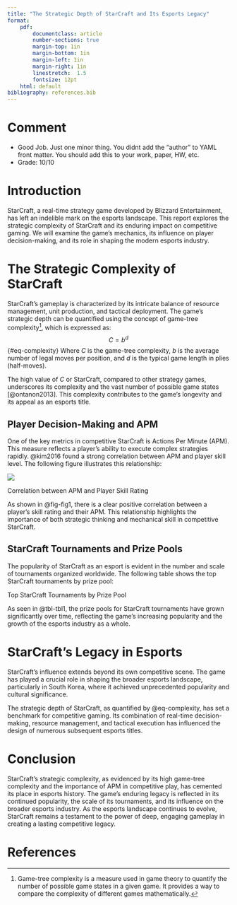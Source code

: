 ```yaml
---
title: "The Strategic Depth of StarCraft and Its Esports Legacy"
format:
    pdf:
        documentclass: article 
        number-sections: true
        margin-top: 1in
        margin-bottom: 1in
        margin-left: 1in
        margin-right: 1in
        linestretch:  1.5
        fontsize: 12pt
    html: default      
bibliography: references.bib
---
```


# Comment {.unnumbered}

- Good Job. Just one minor thing. You didnt add the "author" to YAML front matter. You should add this to your work, paper, HW, etc.
- Grade: 10/10

# Introduction
StarCraft, a real-time strategy game developed by Blizzard Entertainment, has left an indelible mark on the esports landscape. This report explores the strategic complexity of StarCraft and its enduring impact on competitive gaming. We will examine the game’s mechanics, its influence on player decision-making, and its role in shaping the modern esports industry.


# The Strategic Complexity of StarCraft
StarCraft’s gameplay is characterized by its intricate balance of resource management, unit production, and tactical deployment. The game’s strategic depth can be quantified using the concept of game-tree complexity[^1], which is expressed as:
$$C=b^d 
$${#eq-complexity}
Where *C* is the game-tree complexity, *b* is the average number of legal moves per position, and *d* is the typical game length in plies (half-moves).


The high value of *C* or StarCraft, compared to other strategy games, underscores its complexity and the vast number of possible game states [@ontanon2013]. This complexity contributes to the game’s longevity and its appeal as an esports title.


## Player Decision-Making and APM
One of the key metrics in competitive StarCraft is Actions Per Minute (APM). This measure reflects a player’s ability to execute complex strategies rapidly. @kim2016 found a strong correlation between APM and player skill level. The following figure illustrates this relationship:

:::{#fig-fig1}

![](figure1.png)

Correlation between APM and Player Skill Rating
:::


As shown in @fig-fig1, there is a clear positive correlation between a player’s skill rating and their APM. This relationship highlights the importance of both strategic thinking and mechanical skill in competitive StarCraft.


## StarCraft Tournaments and Prize Pools
The popularity of StarCraft as an esport is evident in the number and scale of tournaments organized worldwide. The following table shows the top StarCraft tournaments by prize pool:

:::{#tbl-tbl1}

\begin{tabular}{c c c c}
    \hline
    Tournament Name	& Year & Prize Pool (USD) & Winner \\
    \hline
    WCG 2005 & 2005 & \$75,000 & Li “Sky” Xiaofeng \\
    BlizzCon 2007 & 2007 & \$100,000 & Yoan “ToD” Merlo \\
    WCG 2009 & 2009 & \$200,000 & Jae Ho “Moon” Jang \\
    \hline
\end{tabular}

Top StarCraft Tournaments by Prize Pool
:::

As seen in @tbl-tbl1, the prize pools for StarCraft tournaments have grown significantly over time, reflecting the game’s increasing popularity and the growth of the esports industry as a whole.


# StarCraft’s Legacy in Esports
StarCraft’s influence extends beyond its own competitive scene. The game has played a crucial role in shaping the broader esports landscape, particularly in South Korea, where it achieved unprecedented popularity and cultural significance.


The strategic depth of StarCraft, as quantified by @eq-complexity, has set a benchmark for competitive gaming. Its combination of real-time decision-making, resource management, and tactical execution has influenced the design of numerous subsequent esports titles.


# Conclusion
StarCraft’s strategic complexity, as evidenced by its high game-tree complexity and the importance of APM in competitive play, has cemented its place in esports history. The game’s enduring legacy is reflected in its continued popularity, the scale of its tournaments, and its influence on the broader esports industry. As the esports landscape continues to evolve, StarCraft remains a testament to the power of deep, engaging gameplay in creating a lasting competitive legacy.


# References

[^1]:Game-tree complexity is a measure used in game theory to quantify the number of possible game states in a given game. It provides a way to compare the complexity of different games mathematically.